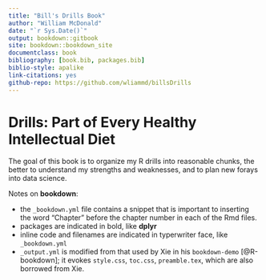 ```yaml
---
title: "Bill's Drills Book"
author: "William McDonald"
date: "`r Sys.Date()`"
output: bookdown::gitbook
site: bookdown::bookdown_site
documentclass: book
bibliography: [book.bib, packages.bib]
biblio-style: apalike
link-citations: yes
github-repo: https://github.com/wliammd/billsDrills
---
```


# Drills: Part of Every Healthy Intellectual Diet {#intro}

The goal of this book is to organize my R drills into reasonable chunks, the better to understand my strengths and weaknesses, and to plan new forays into data science.

Notes on **bookdown**: 

  * the `_bookdown.yml` file contains a snippet that is important to inserting the word "Chapter" before the chapter number in each of the Rmd files. 
  * packages are indicated in bold, like **dplyr**
  * inline code and filenames are indicated in typerwriter face, like `_bookdown.yml`
  * `_output.yml` is modified from that used by Xie in his `bookdown-demo` [@R-bookdown]; it evokes `style.css`, `toc.css`, `preamble.tex`, which are also borrowed from Xie. 